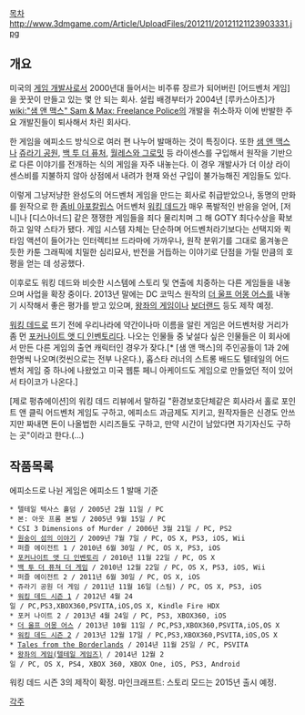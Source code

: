 [[목차]]
http://www.3dmgame.com/Article/UploadFiles/201211/20121121123903331.jpg

== 개요 ==
미국의 [[게임 개발사]]로서 2000년대 들어서는 비주류 장르가 되어버린 [어드벤처 게임]을 꿋꿋이 만들고 있는 몇 안 되는 회사. 설립 배경부터가 2004년 [루카스아츠]가 [[wiki:"샘 앤 맥스" Sam & Max: Freelance Police]]의 개발을 취소하자 이에 반발한 주요 개발진들이 퇴사해서 차린 회사다.

한 게임을 에피소드 방식으로 여러 편 나누어 발매하는 것이 특징이다. 또한 [[샘 앤 맥스]]나 [[쥬라기 공원]], [[백 투 더 퓨처]], [[월레스와 그로밋]] 등 라이센스를 구입해서 원작을 기반으로 다른 이야기를 전개하는 식의 게임을 자주 내놓는다. 이 경우 개발사가 더 이상 라이센스비를 지불하지 않아 상점에서 내려가 현재 와선 구입이 불가능해진 게임들도 있다.

이렇게 그냥저냥한 완성도의 어드벤처 게임을 만드는 회사로 취급받았으나, 동명의 만화를 원작으로 한 [[좀비 아포칼립스]] 어드벤처 [[워킹 데드(게임)|워킹 데드]]가 매우 폭발적인 반응을 얻어, [저니]나 [디스아너드] 같은 쟁쟁한 게임들을 죄다 물리치며 그 해 GOTY 최다수상을 확보하고 일약 스타가 됐다. 게임 시스템 자체는 단순하며 어드벤처라기보다는 선택지와 퀵타임 액션이 들어가는 인터렉티브 드라마에 가까우나, 원작 분위기를 그대로 옮겨놓은 듯한 카툰 그래픽에 치밀한 심리묘사, 반전을 거듭하는 이야기로 단점을 가릴 만큼의 호평을 얻는 데 성공했다.

이후로도 워킹 데드와 비슷한 시스템에 스토리 및 연출에 치중하는 다른 게임들을 내놓으며 사업을 확장 중이다. 2013년 말에는 DC 코믹스 원작의 [[The Wolf Among Us|더 울프 어몽 어스]]를 내놓기 시작해서 좋은 평가를 받고 있으며, [[왕좌의 게임]]이나 [[보더랜드]] 등도 제작 예정.

[[워킹 데드(게임)|워킹 데드]]로 뜨기 전에 우리나라에 약간이나마 이름을 알린 게임은 어드벤처랑 거리가 좀 먼 [[포커나이트 앳 디 인벤토리]]다. 나오는 인물들 중 낯설다 싶은 인물들은 이 회사에서 만든 다른 게임의 출연 캐릭터인 경우가 잦다.[* [샘 앤 맥스]의 주인공들이 1과 2에 한명씩 나오며(컷씬으로는 전부 나온다.), 홉스타 러너의 스트롱 배드도 텔테일의 어드벤처 게임 중 하나에 나왔었고 미국 웹툰 페니 아케이드도 게임으로 만들었던 적이 있어서 타이코가 나온다.]

[제로 펑츄에이션]의 워킹 데드 리뷰에서 말하길 "환경보호단체같은 회사라서 홀로 포인트 앤 클릭 어드벤처 게임도 구하고, 에피소드 과금제도 지키고, 원작자들은 신경도 안쓰지만 짜내면 돈이 나올법한 시리즈들도 구하고, 만약 시간이 남았다면 자기자신도 구하는 곳"이라고 한다.(...)

== 작품목록 ==
에피소드로 나뉜 게임은 에피소드 1 발매 기준

 * 텔테일 텍사스 홀덤 / 2005년 2월 11일 / PC
 * 본: 아웃 프롬 본빌 / 2005년 9월 15일 / PC
 * CSI 3 Dimensions of Murder / 2006년 3월 21일 / PC, PS2
 * [[원숭이 섬의 비밀#s-2.6|원숭이 섬의 이야기]] / 2009년 7월 7일 / PC, OS X, PS3, iOS, Wii
 * 퍼즐 에이전트 1 / 2010년 6월 30일 / PC, OS X, PS3, iOS
 * [[포커나이트 앳 디 인벤토리]] / 2010년 11월 22일 / PC, OS X
 * [[백 투 더 퓨쳐 더 게임]] / 2010년 12월 22일 / PC, OS X, PS3, iOS, Wii
 * 퍼즐 에이전트 2 / 2011년 6월 30일 / PC, OS X, iOS
 * 쥬라기 공원 더 게임 / 2011년 11월 16일 (스팀) / PC, OS X, PS3, iOS
 * [[워킹 데드(게임)|워킹 데드 시즌 1]] / 2012년 4월 24일 / PC,PS3,XBOX360,PSVITA,iOS,OS X, Kindle Fire HDX
 * 포커 나이트 2 / 2013년 4월 24일 / PC, PS3, XBOX360, iOS
 * [[The Wolf Among Us|더 울프 어몽 어스]] / 2013년 10월 11일 / PC,PS3,XBOX360,PSVITA,iOS,OS X
 * [[워킹 데드 시즌2(게임)|워킹 데드 시즌 2]] / 2013년 12월 17일 / PC,PS3,XBOX360,PSVITA,iOS,OS X
 * [[Tales from the Borderlands]] / 2014년 11월 25일 / PC, PSVITA
 * [[왕좌의 게임(텔테일 게임즈)]] / 2014년 12월 2일 / PC, OS X, PS4, XBOX 360, XBOX One, iOS, PS3, Android

워킹 데드 시즌 3의 제작이 확정. 마인크래프트: 스토리 모드는 2015년 출시 예정.

[[각주]]
